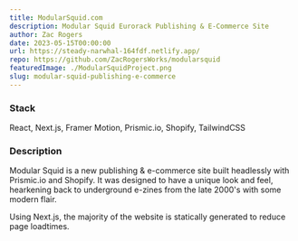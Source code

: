 ```yaml
---
title: ModularSquid.com
description: Modular Squid Eurorack Publishing & E-Commerce Site
author: Zac Rogers
date: 2023-05-15T00:00:00
url: https://steady-narwhal-164fdf.netlify.app/
repo: https://github.com/ZacRogersWorks/modularsquid
featuredImage: ./ModularSquidProject.png
slug: modular-squid-publishing-e-commerce
---
```


### Stack

React, Next.js, Framer Motion, Prismic.io, Shopify, TailwindCSS

### Description

Modular Squid is a new publishing & e-commerce site built headlessly with Prismic.io and Shopify. It was designed to have a unique look and feel, hearkening back to underground e-zines from the late 2000's with some modern flair.

Using Next.js, the majority of the website is statically generated to reduce page loadtimes.
